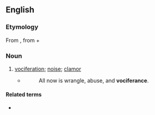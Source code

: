 ==English==

===Etymology===
From {{uder|en|la|vōciferor||shout}}, from {{m|la|vōx||voice}} + {{m|la|ferō||carry}}

===Noun===
{{en-noun|-}}

# {{lb|en|rare}} [[vociferation]]; [[noise]]; [[clamor]]
#* {{RQ:Browning Master Hugues of Saxe-Gotha}}
#*: All now is wrangle, abuse, and '''vociferance'''.

====Related terms====
* {{l|en|vociferousness}}